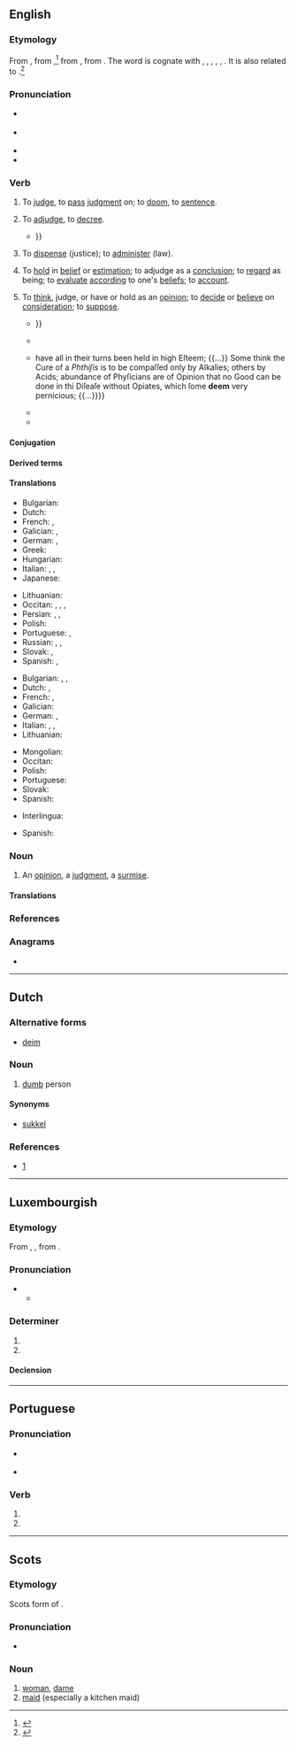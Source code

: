 {{also|Deem}}
==English==
{{tea room|y=2019|m=April|title=deem}}
{{was wotd|2019|April|10}}

===Etymology===
{{PIE root|en|dʰeh₁}}
From {{inh|en|enm|demen|dẹ̄men|to judge; to criticize, condemn; to impose a penalty on, sentence; to direct, order; to believe, think, deem}}, from {{inh|en|ang|dēman||to decide, decree, deem, determine, judge; to condemn, doom, sentence; to consider, examine, reckon, think; to prove; to compute, estimate; to declare, tell; to glorify, praise}},<ref>{{R:MED Online|entry=dẹ̄men, v.|id=MED11023|accessdate=28 April 2018}}</ref> from {{inh|en|gem-pro|*dōmijaną||to judge, think}}, from {{der|en|ine-pro|*dʰeh₁-||to set, put}}. The word is cognate with {{cog|da|dømme||to judge}}, {{cog|nl|doemen||to condemn, foredoom}}, {{cog|frr|dema||to judge, recognise}}, {{cog|nb|dømme||to judge}}, {{cog|nn|døma||to judge}}, {{cog|sv|döma||to judge, sentence, condemn}}. It is also related to {{m|en|doom}}.<ref>{{R:Oxford Dictionaries Online}}</ref>

===Pronunciation===
* {{a|RP}} {{IPA|/diːm/|lang=en}}
* {{a|GA}} {{IPA|/dim/|lang=en}}
* {{audio|en-au-deem.ogg|Audio (AU)|lang=en}}
* {{rhymes|iːm|lang=en}}

===Verb===
{{en-verb}}

# {{lb|en|transitive|obsolete}} To [[judge#Verb|judge]], to [[pass#Verb|pass]] [[judgment]] on; to [[doom#Verb|doom]], to [[sentence#Verb|sentence]].
#: {{synonyms|en|judge}}
# {{lb|en|transitive|obsolete}} To [[adjudge]], to [[decree#Verb|decree]].
#: {{synonyms|en|judge}}
#* {{quote-book|en|chapter=Act No. VII. of 1843|title=East India. Acts Passed by the Honourable the President of the {{w|Council of India}}, and by the Right Honourable the [[w:Governor-General of India|Governor-General]], for 1843;{{nb...|with Index.—(Pursuant to Act.)}}|series=Accounts and Papers|seriesvolume=328|location=[London]|publisher=Ordered, by the [[w:House of Commons of the United Kingdom|House of Commons]], to be printed,{{nb...|28 May 1845.}}|year=1843|year_published=28 May 1845|section=section XLIV|page=11|pageurl=https://books.google.com/books?id=mUlDAAAAcAAJ&pg=PA11|oclc=941768593|passage=And it is hereby enacted, that in any zillah, in which the Governor in Council of Fort St. George '''deems''' it expedient to establish the zillah court, and the court or courts under subordinate judges or principal sudder ameens, at separate stations, it shall be competent to the said Governor in Council, by an Order in Council, to authorize the session judge to take cognizance of all criminal cases subject ordinarily to the jurisdiction of the subordinate courts, {{...}}}}
# {{lb|en|transitive|obsolete}} To [[dispense]] (justice); to [[administer]] (law).
#: {{synonyms|en|judge}}
# {{lb|en|transitive}} To [[hold#Verb|hold]] in [[belief]] or [[estimation]]; to adjudge as a [[conclusion]]; to [[regard#Verb|regard]] as being; to [[evaluate]] [[according#Adverb|according]] to one's [[belief]]s; to [[account#Verb|account]].
#: {{synonyms|en|consider|Thesaurus:deem}}
#: {{ux|en|She '''deemed''' his efforts insufficient.}}
# {{lb|en|ambitransitive}} To [[think]], judge, or have or hold as an [[opinion]]; to [[decide]] or [[believe]] on [[consideration]]; to [[suppose]].
#* {{quote-book|en|author=Samuel Fisher|authorlink=Samuel Fisher (Quaker)|chapter=The Fourth Apologeticall, and Expostulatory Exercitation|title=Rusticus ad Academicos in Exercitationibus Expostulatoriis, Apologeticis Quatuor: The Rustick’s Alarm to the Rabbies,{{nb...|or, The Country Correcting the University and Clergy, and [...] Contesting for the Truth [...]: In Four Apologeticall and Expostulatory Exercitations: Wherein is Contained, as well a General Account to All Enquirers, as a General Answer to All Opposers of the Most Truly Catholike and Most Truly Christ-like Chistians [sic] Called Quakers, and of the True Divinity of Their Doctrine: By Way of Entire Entercourse Held in Special with Four of the Clergies Chieftanes, viz, John Owen [...] Tho. Danson [...] John Tombes [...] Rich. Baxter [...]}}|location=London|publisher=Printed for Robert Wilson|year=1660|section=chapter VI|page=220|pageurl=https://books.google.com/books?id=EbUXEkaRrp4C&pg=PA220|oclc=891493714|passage=[T]herefore had ''[[w:Cain and Abel|Abel]]'' and his ''works acceptance'', when ''Cain'' and his had none, becauſe he was righteous, not ſo eſteemed of God while he was not ſo indeed (as T[homas] D[anson] '''deems''') who becauſe he ſo does, '''deems''' that God (as himſelf) '''deems''' thoſe and theirs to be ''good'' and ''righteous'', {{...}}}}
#* {{RQ:Bunyan Pilgrim's Progress|pages=139–140|pageref=140|passage=So ''Chriſtian'' came up with him again, and ſaid, Sir, you talk as if you knew ſomething more than all the World doth; and if I take not my mark amiſs, I '''deem''' I have half a gueſs of you: Is not your name Mr. ''By-ends'' of ''Fair-ſpeech''?}}
#* {{quote-book|en|author=Benjamin Marten|authorlink=Benjamin Marten|chapter=Of the Great Number of Medicines and Various Methods of Cure Recommended for Consumptions, with the Different Opinions of Authors Concerning Them, &c.|title=A New Theory of Consumptions: More Especially of a Phthisis, or Consumption of the Lungs.{{nb...|Wherein, after a Brief History of the Distemper, Its Various Symptoms throughout Its Several Degrees, and Every Minute Step It Takes, from Its First Invading the Patient, to Its Final Termination, Enquiry is Made Concerning the Prime, Essential, and hitherto Accounted Inexplicable Cause of that Disease, so Very Endemick to This Nation, and Generally Fatal to Those It Seizes on. With an Account Of the Great Number of Medicines, and Various Methods of Cure Recommended for Consumptions; and the Different Opinions of Authors Concerning Them. Also the Possibility of Healing Ulcers in the Lungs Asserted, the Strongest Objections against It Answered, and a Different and More Probable Method of Cure Advanced, than Commonly Practised. Likewise Directions about Eating, Drinking, Sleeping, Exercise, and Way of Living in General, Proper for Consumptive Persons.}}|location=London|publisher=Printed for R. Knaplock,{{nb...|at the Bishop’s Head in St. Paul’s Church-yard}}; A. Bell,{{nb...|at the Cross Keys and Bible in Cornhill}}; J. Hooke, {{nb...|at the Flower de Luce against St. Dunstan’s Church in Fleetstreet}}, and C. King,{{nb...|at the Judge’s Head in Westminster-Hall.}}|year=1720|pages=101–102|pageurl=https://books.google.com/books?id=4tlis22XvscC&pg=PA102|oclc=723518503|passage=[T]hoſe [remedies] that have obtain'd the Name of Antiſcorbutick, Antiſcrophulous, Traumatick, Vulnerary or Healing Medicines, and ſuch as are '''deem'd''' Sweeteners of the Blood, and Correctors of Acrimony, {{...}} have all in their turns been held in high Eſteem; {{...}} Some think the Cure of a ''Phthiſis'' is to be compaſſed only by Alkalies; others by Acids; abundance of Phyſicians are of Opinion that no Good can be done in thi Diſeaſe without Opiates, which ſome '''deem''' very pernicious; {{...}}}}
#* {{quote-book|en|author=Ralph Waldo Emerson|authorlink=Ralph Waldo Emerson|chapter=Threnody|title=Poems|location=London|publisher=Chapman, Brothers, 121, [[w:Newgate|Newgate Street]]|year=1847|page=195|pageurl=https://books.google.com/books?id=D6lcAAAAcAAJ&pg=PA195|oclc=3098019|passage=And '''deemest''' thou as those who pore, / With aged eyes, short way before? / Think'st Beauty vanished from the coast / Of matter, and thy darling lost?}}
#* {{quote-book|en|author=Adam Anderson|chapter=Some Deem it Sweet to Wander Far Abroad|title=Poems|location=Edinburgh|publisher=Thomas Grant,{{nb...|21 George Street.}}|year=1853|page=110|pageurl=https://books.google.com/books?id=IDQoAAAAYAAJ&pg=PA110|oclc=31974969|passage=Some '''deem''' it sweet to wander far abroad, / And view the beauties of another shore; / Some '''deem''' it sweet to shun affection's road, / And haunts of them whom once they did adore.}}

====Conjugation====
{{en-conj-simple}}

====Derived terms====
{{col3|en|addeem|bedeem|deemer|[[deemster]], [[dempster]]|fordeem|foredeem|misdeem}}

====Translations====
{{trans-top|to hold in belief or estimation}}
* Bulgarian: {{t+|bg|смятам}}
* Dutch: {{t+|nl|beschouwen}}
* French: {{t+|fr|estimer}}, {{t+|fr|croire}}
* Galician: {{t+|gl|considerar}}, {{t+|gl|xulgar}}
* German: {{t+|de|halten}}, {{t+|de|erachten}}
* Greek: {{t+|el|θεωρώ}}
* Hungarian: {{t+|hu|ítél}}
* Italian: {{t+|it|considerare}}, {{t+|it|valutare}}, {{t+|it|credere}}
* Japanese: {{t|ja|見なす|tr=minasu}}
{{trans-mid}}
* Lithuanian: {{t+|lt|manyti}}
* Occitan: {{t+|oc|considerar}}, {{t+|oc|jutjar}}, {{t|oc|estimar}}, {{t+|oc|creire}}
* Persian: {{t+|fa|پنداشتن|sc=fa-Arab}}, {{t|fa|خیال کردن|sc=fa-Arab}}, {{t+|fa|فرض کردن|sc=fa-Arab}}
* Polish: {{t+|pl|uznać|pf}}
* Portuguese: {{t+|pt|considerar}}, {{t+|pt|estimar}}
* Russian: {{t+|ru|полага́ть|impf}}, {{t+|ru|счита́ть|impf}}, {{t+|ru|ду́мать|impf}}
* Slovak: {{t|sk|uznať}}, {{t|sk|považovať}}
* Spanish: {{t+|es|considerar}}, {{t+|es|concluir}}
{{trans-bottom}}

{{trans-top|to have or hold as an opinion}}
* Bulgarian: {{t+|bg|смятам|tr=smjátam}}, {{t+|bg|считам|tr=sčítam}}, {{t+|bg|мисля|tr=míslja}}
* Dutch: {{t+|nl|vinden}}, {{t+|nl|achten}}
* French: {{t+|fr|considérer}}, {{t+|fr|croire}}
* Galician: {{t+|gl|considerar}}
* German: {{t+|de|erachten}}, {{t+|de|ansehen}}
* Italian: {{t+|it|considerare}}, {{t+|it|ritenere}}, {{t+|it|reputare}}
* Lithuanian: {{t+|lt|manyti}}
{{trans-mid}}
* Mongolian: {{t+|mn|үзэх|sc=Cyrl}}
* Occitan: {{t+|oc|considerar}}
* Polish: {{t+|pl|uznawać|impf}}
* Portuguese: {{t+|pt|considerar}}
* Slovak: {{t|sk|považovať}}
* Spanish: {{t+|es|considerar}}
{{trans-bottom}}

{{checktrans-top}}
* Interlingua: {{t-check|ia|estimar}}
{{trans-mid}}
* Spanish: {{t+check|es|estimar}}
{{trans-bottom}}

===Noun===
{{en-noun}}

# An [[opinion]], a [[judgment]], a [[surmise#Noun|surmise]].

====Translations====
{{trans-see|an opinion, judgment|opinion|judgment}}

===References===
<references />

===Anagrams===
* {{anagrams|en|a=deem|Mede|deme|meed}}

----

==Dutch==

===Alternative forms===
* [[deim]]

===Noun===
{{nl-noun|m|demen|deemke}}
# {{lb|nl|Brabantian}} [[dumb]] person
#: {{ux|nl|Maa ziet gij da dan ni, 't ligt veur ave neus, gij [[sen]] '''deem'''!}}

====Synonyms====
* [[sukkel]]

===References===
* [http://www.vlaamswoordenboek.be/definities/toon/7090]

----

==Luxembourgish==

===Etymology===
From {{der|lb|goh|themu}}, {{m|goh|demu}}, from {{der|lb|gem-pro|*þammai}}.

===Pronunciation===
* {{IPA|/deːm/|lang=lb}}
** {{rhymes|eːm|lang=lb}}

===Determiner===
{{head|lb|determiner form|g=m|g2=n|unstressed|dem}}

# {{form of|dative|deen|lang=lb}}
# {{form of|dative|dat|lang=lb}}

====Declension====
{{lb-decl-definite article}}

----

==Portuguese==

===Pronunciation===
* {{a|Portugal}} {{IPA|/ˈde.ɐ̃j/|lang=pt}}
* {{a|Portugal|following a non-nasal sound}} {{IPA|[ˈðe.ɐ̃j]|lang=pt}}

===Verb===
{{head|pt|verb form}}

# {{inflection of|dar||3|p|pres|subj|lang=pt}}
# {{inflection of|dar||3|p|impr|lang=pt}}

----

==Scots==

===Etymology===
Scots form of {{der|sco|en|dame}}.

===Pronunciation===
* {{IPA|/dim/|lang=sco}}

===Noun===
{{sco-noun}}

# [[woman]], [[dame]]
# [[maid]] (especially a kitchen maid)